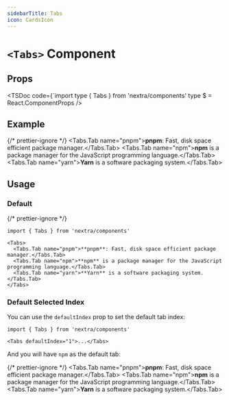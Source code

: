 ```yaml
---
sidebarTitle: Tabs
icon: CardsIcon
---
```


# `<Tabs>` Component

## Props

<TSDoc
  code={`import type { Tabs } from 'nextra/components'
type $ = React.ComponentProps<typeof Tabs>
/>

## Example


{/* prettier-ignore */}
<Tabs>
  <Tabs.Tab name="pnpm">**pnpm**: Fast, disk space efficient package manager.</Tabs.Tab>
  <Tabs.Tab name="npm">**npm** is a package manager for the JavaScript programming language.</Tabs.Tab>
  <Tabs.Tab name="yarn">**Yarn** is a software packaging system.</Tabs.Tab>
</Tabs>

## Usage

### Default

{/* prettier-ignore */}
```mdx
import { Tabs } from 'nextra/components'

<Tabs>
  <Tabs.Tab name="pnpm">**pnpm**: Fast, disk space efficient package manager.</Tabs.Tab>
  <Tabs.Tab name="npm">**npm** is a package manager for the JavaScript programming language.</Tabs.Tab>
  <Tabs.Tab name="yarn">**Yarn** is a software packaging system.</Tabs.Tab>
</Tabs>
```

### Default Selected Index

You can use the `defaultIndex` prop to set the default tab index:

```mdx /defaultIndex="1"/
import { Tabs } from 'nextra/components'

<Tabs defaultIndex="1">...</Tabs>
```

And you will have `npm` as the default tab:

{/* prettier-ignore */}
<Tabs defaultIndex="1">
  <Tabs.Tab name="pnpm">**pnpm**: Fast, disk space efficient package manager.</Tabs.Tab>
  <Tabs.Tab name="npm">**npm** is a package manager for the JavaScript programming language.</Tabs.Tab>
  <Tabs.Tab name="yarn">**Yarn** is a software packaging system.</Tabs.Tab>
</Tabs>
